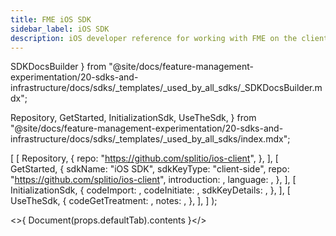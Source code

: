 ```yaml
---
title: FME iOS SDK
sidebar_label: iOS SDK
description: iOS developer reference for working with FME on the client side
---
```



  SDKDocsBuilder
} from "@site/docs/feature-management-experimentation/20-sdks-and-infrastructure/docs/sdks/_templates/_used_by_all_sdks/_SDKDocsBuilder.mdx";

  Repository,
  GetStarted,
  InitializationSdk,
  UseTheSdk,
} from "@site/docs/feature-management-experimentation/20-sdks-and-infrastructure/docs/sdks/_templates/_used_by_all_sdks/index.mdx";




  [
    [ 
      Repository, 
      { 
        repo: "https://github.com/splitio/ios-client",
      }, 
    ],
    [ 
      GetStarted, 
      {
        sdkName:         "iOS SDK",
        sdkKeyType:      "client-side",
        repo:            "https://github.com/splitio/ios-client",
        introduction:    <Introduction />,
        language:        <Language />,
      }, 
    ],
    [ 
      InitializationSdk, 
      {
        codeImport:      <Import />,
        codeInitiate:    <Initiate />,
        sdkKeyDetails:   <ClientSdkKeyDetails />,
      },
    ],
    [
      UseTheSdk,
      {
        codeGetTreatment: <GetTreatment />,
        notes:            <UseNotes />,
      },
    ],
  ]
);

<>{ Document(props.defaultTab).contents }</>


<DocCardList />